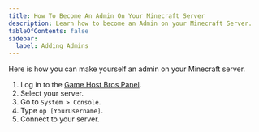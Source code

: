 ---
title: How To Become An Admin On Your Minecraft Server
description: Learn how to become an Admin on your Minecraft Server.
tableOfContents: false
sidebar:
  label: Adding Admins
---

Here is how you can make yourself an admin on your Minecraft server.

1. Log in to the [Game Host Bros Panel](https://panel.gamehostbros.com/).
2. Select your server.
3. Go to `System > Console`.
4. Type `op [YourUsername]`.
5. Connect to your server.
